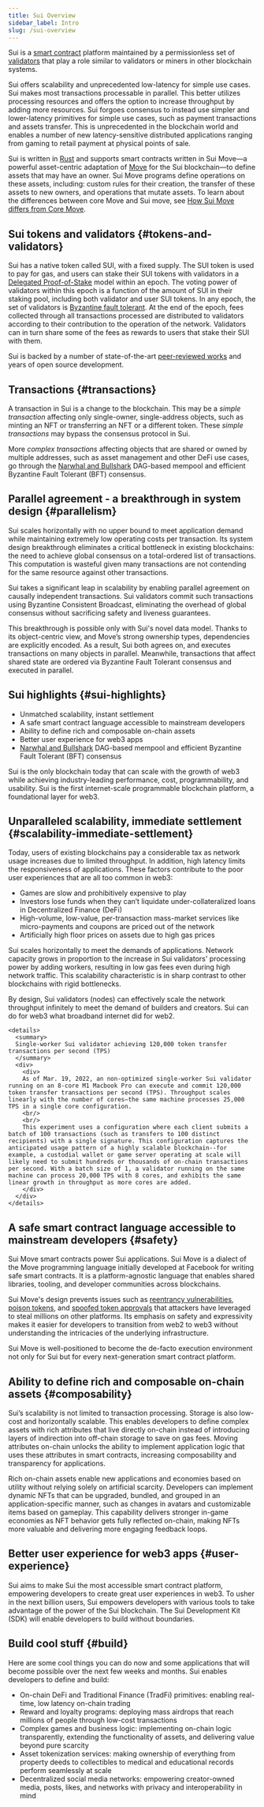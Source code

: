 ```yaml
---
title: Sui Overview
sidebar_label: Intro
slug: /sui-overview
---
```


Sui is a [smart contract](../../references/sui-glossary.mdx#smart-contract) platform maintained by a permissionless set of [validators](../../references/sui-glossary.mdx#validator) that play a role similar to validators or miners in other blockchain systems.

Sui offers scalability and unprecedented low-latency for simple use cases. Sui makes most transactions processable in parallel. This better utilizes processing resources and offers the option to increase throughput by adding more resources. Sui forgoes consensus to instead use simpler and lower-latency primitives for simple use cases, such as payment transactions and assets transfer. This is unprecedented in the blockchain world and enables a number of new latency-sensitive distributed applications ranging from gaming to retail payment at physical points of sale.

Sui is written in [Rust](https://www.rust-lang.org) and supports smart contracts written in Sui Move&mdash;a powerful asset-centric adaptation of [Move](<https://golden.com/wiki/Move_(programming_language)-MNA4DZ6>) for the Sui blockchain&mdash;to define assets that may have an owner. Sui Move programs define operations on these assets, including: custom rules for their creation, the transfer of these assets to new owners, and operations that mutate assets. To learn about the differences between core Move and Sui move, see [How Sui Move differs from Core Move](../sui-overview/how-sui-move-differs.mdx).

## Sui tokens and validators {#tokens-and-validators}

Sui has a native token called SUI, with a fixed supply. The SUI token is used to pay for gas, and users can stake their SUI tokens with validators in a [Delegated Proof-of-Stake](https://learn.bybit.com/blockchain/delegated-proof-of-stake-dpos/) model within an epoch. The voting power of validators within this epoch is a function of the amount of SUI in their staking pool, including both validator and user SUI tokens. In any epoch, the set of validators is [Byzantine fault tolerant](https://pmg.csail.mit.edu/papers/osdi99.pdf). At the end of the epoch, fees collected through all transactions processed are distributed to validators according to their contribution to the operation of the network. Validators can in turn share some of the fees as rewards to users that stake their SUI with them.

Sui is backed by a number of state-of-the-art [peer-reviewed works](../../references/research-papers.mdx) and years of open source development.

## Transactions {#transactions}

A transaction in Sui is a change to the blockchain. This may be a _simple transaction_ affecting only single-owner, single-address objects, such as minting an NFT or transferring an NFT or a different token. These _simple transactions_ may bypass the consensus protocol in Sui.

More _complex transactions_ affecting objects that are shared or owned by multiple addresses, such as asset management and other DeFi use cases, go through the [Narwhal and Bullshark](https://github.com/MystenLabs/narwhal) DAG-based mempool and efficient Byzantine Fault Tolerant (BFT) consensus.

## Parallel agreement - a breakthrough in system design {#parallelism}

Sui scales horizontally with no upper bound to meet application demand while maintaining extremely low operating costs per transaction. Its system design breakthrough eliminates a critical bottleneck in existing blockchains: the need to achieve global consensus on a total-ordered list of transactions. This computation is wasteful given many transactions are not contending for the same resource against other transactions.

Sui takes a significant leap in scalability by enabling parallel agreement on causally independent transactions. Sui validators commit such transactions using Byzantine Consistent Broadcast, eliminating the overhead of global consensus without sacrificing safety and liveness guarantees.

This breakthrough is possible only with Sui's novel data model. Thanks to its object-centric view, and Move’s strong ownership types, dependencies are explicitly encoded. As a result, Sui both agrees on, and executes transactions on many objects in parallel. Meanwhile, transactions that affect shared state are ordered via Byzantine Fault Tolerant consensus and executed in parallel.

## Sui highlights {#sui-highlights}

- Unmatched scalability, instant settlement
- A safe smart contract language accessible to mainstream developers
- Ability to define rich and composable on-chain assets
- Better user experience for web3 apps
- [Narwhal and Bullshark](../../learn/core-concepts/consensus-engine.mdx) DAG-based mempool and efficient Byzantine Fault Tolerant (BFT) consensus

Sui is the only blockchain today that can scale with the growth of web3 while achieving industry-leading performance, cost, programmability, and usability. Sui is the first internet-scale programmable blockchain platform, a foundational layer for web3.

## Unparalleled scalability, immediate settlement {#scalability-immediate-settlement}

Today, users of existing blockchains pay a considerable tax as network usage increases due to limited throughput. In addition, high latency limits the responsiveness of applications. These factors contribute to the poor user experiences that are all too common in web3:

- Games are slow and prohibitively expensive to play
- Investors lose funds when they can’t liquidate under-collateralized loans in Decentralized Finance (DeFi)
- High-volume, low-value, per-transaction mass-market services like micro-payments and coupons are priced out of the network
- Artificially high floor prices on assets due to high gas prices

Sui scales horizontally to meet the demands of applications. Network capacity grows in proportion to the increase in Sui validators' processing power by adding workers, resulting in low gas fees even during high network traffic. This scalability characteristic is in sharp contrast to other blockchains with rigid bottlenecks.

By design, Sui validators (nodes) can effectively scale the network throughput infinitely to meet the demand of builders and creators. Sui can do for web3 what broadband internet did for web2.

```mdx-code-block
<details>
  <summary>
  Single-worker Sui validator achieving 120,000 token transfer transactions per second (TPS)
  </summary>
  <div>
    <div>
    As of Mar. 19, 2022, an non-optimized single-worker Sui validator running on an 8-core M1 Macbook Pro can execute and commit 120,000 token transfer transactions per second (TPS). Throughput scales linearly with the number of cores–the same machine processes 25,000 TPS in a single core configuration.
    <br/>
    <br/>
    This experiment uses a configuration where each client submits a batch of 100 transactions (such as transfers to 100 distinct recipients) with a single signature. This configuration captures the anticipated usage pattern of a highly scalable blockchain--for example, a custodial wallet or game server operating at scale will likely need to submit hundreds or thousands of on-chain transactions per second. With a batch size of 1, a validator running on the same machine can process 20,000 TPS with 8 cores, and exhibits the same linear growth in throughput as more cores are added.
    </div>
  </div>
</details>
```

## A safe smart contract language accessible to mainstream developers {#safety}

Sui Move smart contracts power Sui applications. Sui Move is a dialect of the Move programming language initially developed at Facebook for writing safe smart contracts. It is a platform-agnostic language that enables shared libraries, tooling, and developer communities across blockchains.

Sui Move's design prevents issues such as [reentrancy vulnerabilities](<https://en.wikipedia.org/wiki/Reentrancy_(computing)>), [poison tokens](https://www.theblock.co/post/112339/creative-attacker-steals-76000-in-rune-by-giving-out-free-tokens), and [spoofed token approvals](https://www.theverge.com/2022/2/20/22943228/opensea-phishing-hack-smart-contract-bug-stolen-nft) that attackers have leveraged to steal millions on other platforms. Its emphasis on safety and expressivity makes it easier for developers to transition from web2 to web3 without understanding the intricacies of the underlying infrastructure.

Sui Move is well-positioned to become the de-facto execution environment not only for Sui but for every next-generation smart contract platform.

## Ability to define rich and composable on-chain assets {#composability}

Sui’s scalability is not limited to transaction processing. Storage is also low-cost and horizontally scalable. This enables developers to define complex assets with rich attributes that live directly on-chain instead of introducing layers of indirection into off-chain storage to save on gas fees. Moving attributes on-chain unlocks the ability to implement application logic that uses these attributes in smart contracts, increasing composability and transparency for applications.

Rich on-chain assets enable new applications and economies based on utility without relying solely on artificial scarcity. Developers can implement dynamic NFTs that can be upgraded, bundled, and grouped in an application-specific manner, such as changes in avatars and customizable items based on gameplay. This capability delivers stronger in-game economies as NFT behavior gets fully reflected on-chain, making NFTs more valuable and delivering more engaging feedback loops.

## Better user experience for web3 apps {#user-experience}

Sui aims to make Sui the most accessible smart contract platform, empowering developers to create great user experiences in web3. To usher in the next billion users, Sui empowers developers with various tools to take advantage of the power of the Sui blockchain. The Sui Development Kit (SDK) will enable developers to build without boundaries.

## Build cool stuff {#build}

Here are some cool things you can do now and some applications that will become possible over the next few weeks and months. Sui enables developers to define and build:

- On-chain DeFi and Traditional Finance (TradFi) primitives: enabling real-time, low latency on-chain trading
- Reward and loyalty programs: deploying mass airdrops that reach millions of people through low-cost transactions
- Complex games and business logic: implementing on-chain logic transparently, extending the functionality of assets, and delivering value beyond pure scarcity
- Asset tokenization services: making ownership of everything from property deeds to collectibles to medical and educational records perform seamlessly at scale
- Decentralized social media networks: empowering creator-owned media, posts, likes, and networks with privacy and interoperability in mind
